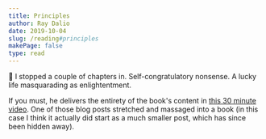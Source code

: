 ```yaml
---
title: Principles
author: Ray Dalio
date: 2019-10-04
slug: /reading#principles
makePage: false
type: read
---
```


🤮 I stopped a couple of chapters in. Self-congratulatory nonsense. A
lucky life masquarading as enlightentment.

If you must, he delivers the entirety of the book's content in [this
30 minute video](https://www.youtube.com/watch?v=B9XGUpQZY38). One of those
blog posts stretched and massaged into a book (in this case I think it
actually did start as a much smaller post, which has since been hidden away).
